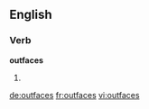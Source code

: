 ==English==

===Verb===
'''outfaces'''

# {{third-person singular of|outface}}

[[de:outfaces]]
[[fr:outfaces]]
[[vi:outfaces]]